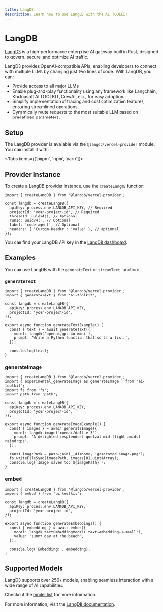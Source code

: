 ```yaml
---
title: LangDB
description: Learn how to use LangDB with the AI TOOLKIT
---
```


# LangDB

[LangDB](https://langdb.ai) is a high-performance enterprise AI gateway built in Rust, designed to govern, secure, and optimize AI traffic.

LangDB provides OpenAI-compatible APIs, enabling developers to connect with multiple LLMs by changing just two lines of code. With LangDB, you can:

- Provide access to all major LLMs
- Enable plug-and-play functionality using any framework like Langchain, Khulnasoft AI TOOLKIT, CrewAI, etc., for easy adoption.
- Simplify implementation of tracing and cost optimization features, ensuring streamlined operations.
- Dynamically route requests to the most suitable LLM based on predefined parameters.

## Setup

The LangDB provider is available via the `@langdb/vercel-provider` module. You can install it with:

<Tabs items={['pnpm', 'npm', 'yarn']}>
  <Tab>
    <Snippet text="pnpm add @langdb/vercel-provider" dark />
  </Tab>
  <Tab>
    <Snippet text="npm install @langdb/vercel-provider" dark />
  </Tab>
  <Tab>
    <Snippet text="yarn add @langdb/vercel-provider" dark />
  </Tab>
</Tabs>

## Provider Instance

To create a LangDB provider instance, use the `createLangDB` function:

```tsx
import { createLangDB } from '@langdb/vercel-provider';

const langdb = createLangDB({
  apiKey: process.env.LANGDB_API_KEY, // Required
  projectId: 'your-project-id', // Required
  threadId: uuidv4(), // Optional
  runId: uuidv4(), // Optional
  label: 'code-agent', // Optional
  headers: { 'Custom-Header': 'value' }, // Optional
});
```

You can find your LangDB API key in the [LangDB dashboard](https://app.langdb.ai).

## Examples

You can use LangDB with the `generateText` or `streamText` function:

### `generateText`

```tsx
import { createLangDB } from '@langdb/vercel-provider';
import { generateText } from 'ai-toolkit';

const langdb = createLangDB({
  apiKey: process.env.LANGDB_API_KEY,
  projectId: 'your-project-id',
});

export async function generateTextExample() {
  const { text } = await generateText({
    model: langdb('openai/gpt-4o-mini'),
    prompt: 'Write a Python function that sorts a list:',
  });

  console.log(text);
}
```

### generateImage

```tsx
import { createLangDB } from '@langdb/vercel-provider';
import { experimental_generateImage as generateImage } from 'ai-toolkit';
import fs from 'fs';
import path from 'path';

const langdb = createLangDB({
  apiKey: process.env.LANGDB_API_KEY,
  projectId: 'your-project-id',
});

export async function generateImageExample() {
  const { images } = await generateImage({
    model: langdb.image('openai/dall-e-3'),
    prompt: 'A delighted resplendent quetzal mid-flight amidst raindrops',
  });

  const imagePath = path.join(__dirname, 'generated-image.png');
  fs.writeFileSync(imagePath, images[0].uint8Array);
  console.log(`Image saved to: ${imagePath}`);
}
```

### embed

```tsx
import { createLangDB } from '@langdb/vercel-provider';
import { embed } from 'ai-toolkit';

const langdb = createLangDB({
  apiKey: process.env.LANGDB_API_KEY,
  projectId: 'your-project-id',
});

export async function generateEmbeddings() {
  const { embedding } = await embed({
    model: langdb.textEmbeddingModel('text-embedding-3-small'),
    value: 'sunny day at the beach',
  });

  console.log('Embedding:', embedding);
}
```

## Supported Models

LangDB supports over 250+ models, enabling seamless interaction with a wide range of AI capabilities.

Checkout the [model list](https://app.langdb.ai/models) for more information.

For more information, visit the [LangDB documentation](https://docs.langdb.ai/).
